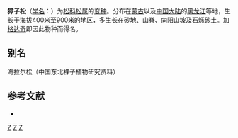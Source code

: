 {{noteTA
|G1=自然科学
|1=zh-hans:樟子松; zh-hant:獐子松
}}
{{Infraspeciesbox
| image = 
| image_caption = 
| status = 
| status_system = 
| genus = Pinus
| species = sylvestris
| varietas = mongolica
| authority = Litv.
}}
'''獐子松'''（[[学名|学名]]：{{lang|la|''Pinus sylvestris'' var. ''mongolica''}}）为[[松科|松科]][[松属|松属]]的[[变种|变种]]。分布在[[蒙古|蒙古]]以及[[中国大陆|中国大陆]]的[[黑龙江|黑龙江]]等地，生长于海拔400米至900米的地区，多生长在砂地、山脊、向阳山坡及石烁砂土。[[加格达奇区|加格达奇]]即因此物种而得名。

== 别名 ==
海拉尔松（中国东北裸子植物研究资料）

== 参考文献 ==
<div class="references-small">
* {{cite web| url =http://www.bioinfo.cn/db05/KmzwSpecies.php?action=view&id=24368| title =獐子松（变种）| work =《中国高等植物数据库全库》| publisher =中国科学院微生物研究所| author =昆明植物研究所| accessdate =2009-02-25| deadurl =yes| archiveurl =https://web.archive.org/web/20160305055047/http://www.bioinfo.cn/db05/KmzwSpecies.php?action=view&id=24368| archivedate =2016-03-05}}
</div>
{{Taxonbar|from=Q11121158}}

[[Category:松属|Z]]
[[Category:蒙古植物|Z]]
[[Category:黑龙江植物|Z]]
